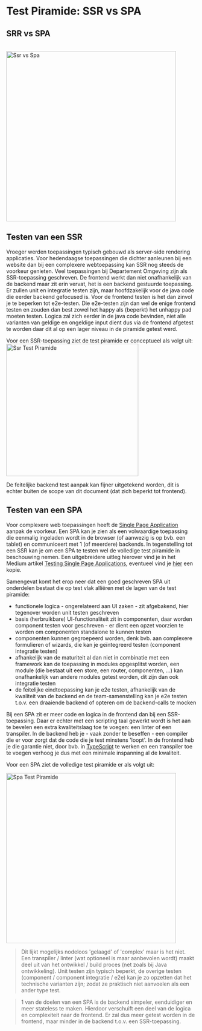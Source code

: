 
<Meta title="Testing/Test Piramide SSR vs SPA"/>

# Test Piramide: SSR vs SPA

## SRR vs SPA

<br/>
<img src={ssrVsSpa} alt="Ssr vs Spa" height="450px"/>


## Testen van een SSR

Vroeger werden toepassingen typisch gebouwd als server-side rendering applicaties. Voor hedendaagse toepassingen die
dichter aanleunen bij een website dan bij een complexere webtoepassing kan SSR nog steeds de voorkeur genieten.
Veel toepassingen bij Departement Omgeving zijn als SSR-toepassing geschreven. De frontend werkt dan niet onafhankelijk
van de backend maar zit erin vervat, het is een backend gestuurde toepassing. Er zullen unit en integratie testen zijn,
maar hoofdzakelijk voor de java code die eerder backend gefocused is. Voor de frontend testen is het dan zinvol je te
beperken tot e2e-testen. Die e2e-testen zijn dan wel de enige frontend testen en zouden dan best zowel het happy
als (beperkt) het unhappy pad moeten testen. Logica zal zich eerder in de java code bevinden, niet alle varianten van
geldige en ongeldige input dient dus via de frontend afgetest te worden daar dit al op een lager niveau in de piramide
getest werd.

Voor een SSR-toepassing ziet de test piramide er conceptueel als volgt uit:
<img src={ssrTestPiramide} alt="Ssr Test Piramide" height="350px"/>
<br/>

De feitelijke backend test aanpak kan fijner uitgetekend worden, dit is echter buiten de scope van dit document (dat
zich beperkt tot frontend).


## Testen van een SPA

Voor complexere web toepassingen heeft de
[Single Page Application](https://nl.wikipedia.org/wiki/Single_Page_Application) aanpak de voorkeur. Een SPA kan je
zien als een volwaardige toepassing die eenmalig ingeladen wordt in de browser (of aanwezig is op bvb. een tablet) en
communiceert met 1 (of meerdere) backends. In tegenstelling tot een SSR kan je om een SPA te testen wel de volledige
test piramide in beschouwing nemen. Een uitgebreidere uitleg hierover vind je in het Medium artikel
[Testing Single Page Applications](https://medium.com/inspiredbrilliance/testing-single-page-applications-b4001adc6452),
eventueel vind je <a href="testing-single-page-applications-medium.pdf" target="_blank">hier</a> een kopie.

Samengevat komt het erop neer dat een goed geschreven SPA uit onderdelen bestaat die op test vlak alliëren met de lagen
van de test piramide:
- functionele logica - ongerelateerd aan UI zaken - zit afgebakend, hier tegenover worden unit testen geschreven
- basis (herbruikbare) UI-functionaliteit zit in componenten, daar worden component testen voor geschreven - er
  dient een opzet voorzien te worden om componenten standalone te kunnen testen
- componenten kunnen gegroepeerd worden, denk bvb. aan complexere formulieren of wizards, die kan je geïntegreerd
  testen (component integratie testen)
- afhankelijk van de maturiteit al dan niet in combinatie met een framework kan de toepassing in modules opgesplitst
  worden, een module (die bestaat uit een store, een router, componenten, ...) kan onafhankelijk van andere modules
  getest worden, dit zijn dan ook integratie testen
- de feitelijke eindtoepassing kan je e2e testen, afhankelijk van de kwaliteit van de backend en de team-samenstelling
  kan je e2e testen t.o.v. een draaiende backend of opteren om de backend-calls te mocken

Bij een SPA zit er meer code en logica in de frontend dan bij een SSR-toepassing. Daar er echter met een scripting taal
gewerkt wordt is het aan te bevelen een extra kwaliteitslaag toe te voegen: een linter of een transpiler. In de backend
heb je - vaak zonder te beseffen - een compiler die er voor zorgt dat de code die je test minstens 'loopt'. In de
frontend heb je die garantie niet, door bvb. in [TypeScript](https://www.typescriptlang.org/) te werken en een
transpiler toe te voegen verhoog je dus met een minimale inspanning al de kwaliteit.

Voor een SPA ziet de volledige test piramide er als volgt uit:

<img src={spaTestPiramide} alt="Spa Test Piramide" height="450px"/>

> Dit lijkt mogelijks nodeloos 'gelaagd' of 'complex' maar is het niet. Een transpiler / linter (wat optioneel is maar
aanbevolen wordt) maakt deel uit van het ontwikkel / build proces (net zoals bij Java ontwikkeling). Unit testen zijn
typisch beperkt, de overige testen (component / component integratie / e2e) kan je zo opzetten dat het technische
varianten zijn; zodat ze praktisch niet aanvoelen als een ander type test.

> 1 van de doelen van een SPA is de backend simpeler, eenduidiger en meer stateless te maken. Hierdoor
verschuift een deel van de logica en complexiteit naar de frontend. Er zal dus meer getest worden in de frontend,
maar minder in de backend t.o.v. een SSR-toepassing.
